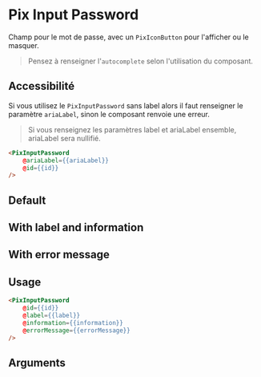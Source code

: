 

<Meta
  title='Form/Inputs/Password'
  component='PixInputPassword'
  decorators={[centered]}
  argTypes={stories.argTypes}
/>

# Pix Input Password

Champ pour le mot de passe, avec un `PixIconButton` pour l'afficher ou le masquer.

> Pensez à renseigner l'`autocomplete` selon l'utilisation du composant.

## Accessibilité

Si vous utilisez le `PixInputPassword` sans label alors il faut renseigner le paramètre `ariaLabel`, sinon le composant renvoie une erreur.

> Si vous renseignez les paramètres label et ariaLabel ensemble, ariaLabel sera nullifié.

```html
<PixInputPassword
    @ariaLabel={{ariaLabel}}
    @id={{id}}
/>
```

## Default

<Canvas>
  <Story name='Default' story={stories.Default} height={100} />
</Canvas>

## With label and information

<Canvas>
  <Story story={stories.withLabelAndInformation} height={100} />
</Canvas>

## With error message

<Canvas>
  <Story story={stories.withErrorMessage} height={130} />
</Canvas>

## Usage

```html
<PixInputPassword
    @id={{id}}
    @label={{label}}
    @information={{information}}
    @errorMessage={{errorMessage}}
/>
```

## Arguments

<ArgsTable story="Default" />
